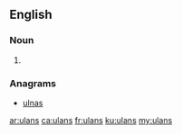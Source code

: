 ==English==

===Noun===
{{head|en|plural}}

# {{plural of|ulan|lang=en}}

===Anagrams===
* [[ulnas#English|ulnas]]

[[ar:ulans]]
[[ca:ulans]]
[[fr:ulans]]
[[ku:ulans]]
[[my:ulans]]